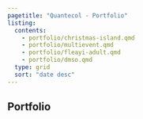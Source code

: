 ```yaml
---
pagetitle: "Quantecol - Portfolio"
listing:
  contents:
    - portfolio/christmas-island.qmd
    - portfolio/multievent.qmd
    - portfolio/fleayi-adult.qmd
    - portfolio/dmso.qmd
  type: grid
  sort: "date desc"
---
```


## Portfolio